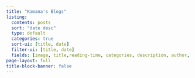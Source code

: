 ```yaml
---
title: "Kamana's Blogs"
listing:
  contents: posts  
  sort: "date desc"
  type: default
  categories: true
  sort-ui: [title, date]
  filter-ui: [title, date]
  fields: [image, title,reading-time, categories, description, author, date]
page-layout: full
title-block-banner: false
---
```



